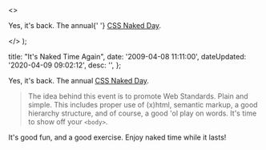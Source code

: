  <>
    <p>
      Yes, it's back. The annual{' '}
      <a href="http&#58;//naked.dustindiaz.com/">CSS Naked Day</a>.
    </p>
  </>
);


  title: "It's Naked Time Again",
  date: '2009-04-08 11:11:00',
  dateUpdated: '2020-04-09 09:02:12',
  desc: '',
};

Yes, it's back. The annual [CSS Naked Day](http://naked.dustindiaz.com/).

> The idea behind this event is to promote Web Standards. Plain and simple. This includes proper use of (x)html, semantic markup, a good hierarchy structure, and of course, a good 'ol play on words. It's time to show off your `<body>`.

It's good fun, and a good exercise. Enjoy naked time while it lasts!
